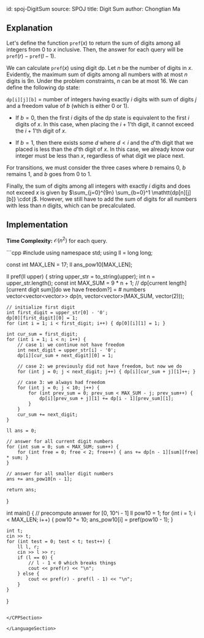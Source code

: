 id: spoj-DigitSum
source: SPOJ
title: Digit Sum
author: Chongtian Ma

## Explanation
Let's define the function $\mathtt{pref}(x)$ to return the sum of digits among all integers from $0$ to $x$ inclusive. Then, the answer for each query will be $\mathtt{pref}(r) - \mathtt{pref}(l-1)$.

We can calculate $\mathtt{pref}(x)$ using digit dp. Let $n$ be the number of digits in $x$. Evidently, the maximum sum of digits among all numbers with at most $n$ digits is $9n$. Under the problem constraints, $n$ can be at most $16$. We can define the following dp state:

$\mathtt{dp[i][j][b]}$ = number of integers having exactly $i$ digits with sum of digits $j$ and a freedom value of $b$ (which is either $0$ or $1$).

- If $b = 0$, then the first $i$ digits of the dp state is equivalent to the first $i$ digits of $x$. In this case, when placing the $i+1$'th digit, it cannot exceed the $i+1$'th digit of $x$.

- If $b = 1$, then there exists some $d$ where $d < i$ and the $d$'th digit that we placed is less than the $d$'th digit of $x$. In this case, we already know our integer must be less than $x$, regardless of what digit we place next.

For transitions, we must consider the three cases where $b$ remains $0$, $b$ remains $1$, and $b$ goes from $0$ to $1$.

Finally, the sum of digits among all integers with exactly $i$ digits and does not exceed $x$ is given by $\sum_{j=0}^{9n} \sum_{b=0}^1 \mathtt{dp[n][j][b]} \cdot j$. However, we still have to add the sum of digits for all numbers with less than $n$ digits, which can be precalculated.

## Implementation

**Time Complexity:** $\mathcal{O}(n^2)$ for each query.

<LanguageSection>

<CPPSection>
```cpp
#include <bits/stdc++.h>
using namespace std;
using ll = long long;

const int MAX_LEN = 17;
ll ans_pow10[MAX_LEN];

ll pref(ll upper) {
	string upper_str = to_string(upper);
	int n = upper_str.length();
	const int MAX_SUM = 9 * n + 1;
	// dp[current length][current digit sum][do we have freedom?] = # numbers
	vector<vector<vector<ll>>> dp(n, vector<vector<ll>>(MAX_SUM, vector<ll>(2)));

	// initialize first digit
	int first_digit = upper_str[0] - '0';
	dp[0][first_digit][0] = 1;
	for (int i = 1; i < first_digit; i++) { dp[0][i][1] = 1; }

	int cur_sum = first_digit;
	for (int i = 1; i < n; i++) {
		// case 1: we continue not have freedom
		int next_digit = upper_str[i] - '0';
		dp[i][cur_sum + next_digit][0] = 1;

		// case 2: we previously did not have freedom, but now we do
		for (int j = 0; j < next_digit; j++) { dp[i][cur_sum + j][1]++; }

		// case 3: we always had freedom
		for (int j = 0; j < 10; j++) {
			for (int prev_sum = 0; prev_sum < MAX_SUM - j; prev_sum++) {
				dp[i][prev_sum + j][1] += dp[i - 1][prev_sum][1];
			}
		}
		cur_sum += next_digit;
	}

	ll ans = 0;

	// answer for all current digit numbers
	for (int sum = 0; sum < MAX_SUM; sum++) {
		for (int free = 0; free < 2; free++) { ans += dp[n - 1][sum][free] * sum; }
	}

	// answer for all smaller digit numbers
	ans += ans_pow10[n - 1];

	return ans;
}

int main() {
	// precompute answer for [0, 10^i - 1]
	ll pow10 = 1;
	for (int i = 1; i < MAX_LEN; i++) {
		pow10 *= 10;
		ans_pow10[i] = pref(pow10 - 1);
	}

	int t;
	cin >> t;
	for (int test = 0; test < t; test++) {
		ll l, r;
		cin >> l >> r;
		if (l == 0) {
			// l - 1 < 0 which breaks things
			cout << pref(r) << "\n";
		} else {
			cout << pref(r) - pref(l - 1) << "\n";
		}
	}
}
```

</CPPSection>

</LanguageSection>
